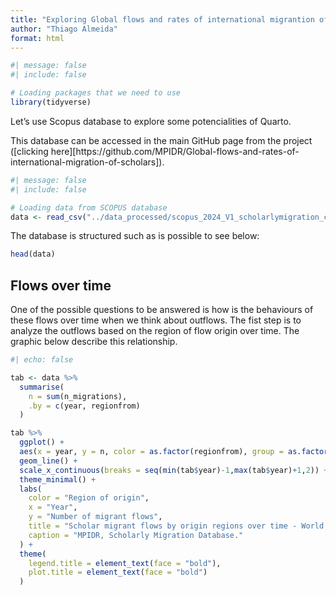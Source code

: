 ```yaml
---
title: "Exploring Global flows and rates of international migrantion of scholars"
author: "Thiago Almeida"
format: html
---
```


```r
#| message: false
#| include: false

# Loading packages that we need to use
library(tidyverse)
```

Let's use Scopus database to explore some potencialities of Quarto.

This database can be accessed in the main GitHub page from the project ([clicking here][https://github.com/MPIDR/Global-flows-and-rates-of-international-migration-of-scholars]).

```r
#| message: false
#| include: false

# Loading data from SCOPUS database
data <- read_csv("../data_processed/scopus_2024_V1_scholarlymigration_countryflows_enriched.csv")

```

The database is structured such as is possible to see below:

```r
head(data)
```

## Flows over time

One of the possible questions to be answered is how is the behaviours of these flows over time when we think about outflows. The fist step is to analyze the outflows based on the region of flow origin over time. The graphic below describe this relationship.

```r
#| echo: false

tab <- data %>% 
  summarise(
    n = sum(n_migrations),
    .by = c(year, regionfrom)
  )

tab %>% 
  ggplot() +
  aes(x = year, y = n, color = as.factor(regionfrom), group = as.factor(regionfrom)) %>% 
  geom_line() +
  scale_x_continuous(breaks = seq(min(tab$year)-1,max(tab$year)+1,2)) +
  theme_minimal() +
  labs(
    color = "Region of origin",
    x = "Year",
    y = "Number of migrant flows",
    title = "Scholar migrant flows by origin regions over time - World, 1998-2018.",
    caption = "MPIDR, Scholarly Migration Database."
  ) +
  theme(
    legend.title = element_text(face = "bold"),
    plot.title = element_text(face = "bold")
  )

```


